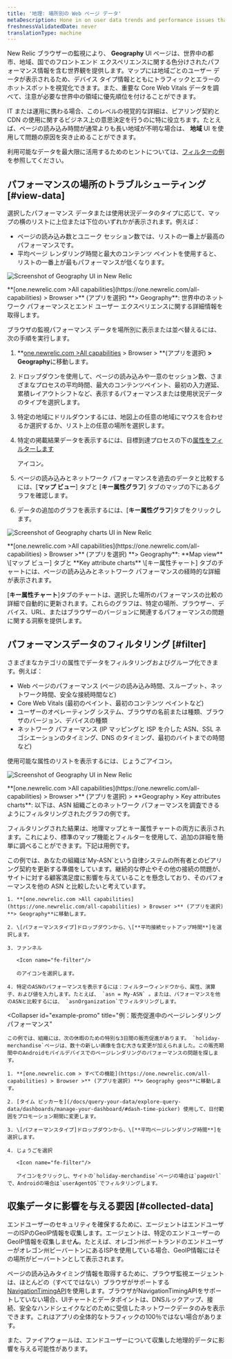 ```yaml
---
title: '地理: 場所別の Web ページ データ'
metaDescription: Hone in on user data trends and performance issues that are region-specific with our Geography UI.
freshnessValidatedDate: never
translationType: machine
---
```





New Relic ブラウザーの監視により、 **Geography** UI ページは、世界中の都市、地域、国でのフロントエンド エクスペリエンスに関する色分けされたパフォーマンス情報を含む世界観を提供します。マップには地域ごとのユーザー データが表示されるため、デバイス タイプ情報とともにトラフィックとエラーのホットスポットを視覚化できます。また、重要な Core Web Vitals データを調べて、注意が必要な世界中の領域に優先順位を付けることができます。

IT または運用に携わる場合、このレベルの視覚的な詳細は、ピアリング契約と CDN の使用に関するビジネス上の意思決定を行うのに特に役立ちます。たとえば、ページの読み込み時間が通常よりも長い地域が不明な場合は、 **地域** UI を使用して問題の原因を突き止めることができます。

利用可能なデータを最大限に活用するためのヒントについては、[フィルターの例](#filter)を参照してください。

## パフォーマンスの場所のトラブルシューティング [#view-data]

選択したパフォーマンス データまたは使用状況データのタイプに応じて、マップの横のリストに上位または下位のいずれかが表示されます。例えば：

* ページの読み込み数とユニーク セッション数では、リストの一番上が最高のパフォーマンスです。
* 平均ページ レンダリング時間と最大のコンテンツ ペイントを使用すると、リストの一番上が最もパフォーマンスが低くなります。

<img
  title="Geography UI"
  alt="Screenshot of Geography UI in New Relic"
  src={browserGeographySummary}
/>

<figcaption>
  **[one.newrelic.com >All capabilities](https://one.newrelic.com/all-capabilities) > Browser >** (アプリを選択) **> Geography**: 世界中のネットワーク パフォーマンスとエンド ユーザー エクスペリエンスに関する詳細情報を取得します。
</figcaption>

ブラウザの監視パフォーマンス データを場所別に表示または並べ替えるには、次の手順を実行します。

1. **[one.newrelic.com >All capabilities](https://one.newrelic.com/all-capabilities) > Browser > **(アプリを選択) **> Geography**に移動します。

2. ドロップダウンを使用して、ページの読み込みや一意のセッション数、さまざまなプロセスの平均時間、最大のコンテンツペイント、最初の入力遅延、累積レイアウトシフトなど、表示するパフォーマンスまたは使用状況データのタイプを選択します。

3. 特定の地域にドリルダウンするには、地図上の任意の地域にマウスを合わせるか選択するか、リスト上の任意の場所を選択します。

4. 特定の掲載結果データを表示するには、目標到達プロセスの下の[属性をフィルターします](#filter)

   <Icon name="fe-filter"/>

   アイコン。

5. ページの読み込みとネットワーク パフォーマンスを過去のデータと比較するには、\[**マップ ビュー**] タブと \[**キー属性グラフ**] タブのマップの下にあるグラフを確認します。

6. データの追加のグラフを表示するには、\[**キー属性グラフ**]タブをクリックします。

<img
  title="Geography UI charts"
  alt="Screenshot of Geography charts UI in New Relic"
  src={browserFilterableGraphs}
/>

<figcaption>
  **[one.newrelic.com >All capabilities](https://one.newrelic.com/all-capabilities) > Browser >** (アプリを選択) **> Geography**: **Map view** \[マップ ビュー] タブと **Key attribute charts** \[キー属性チャート] タブのチャートには、ページの読み込みとネットワーク パフォーマンスの経時的な詳細が表示されます。
</figcaption>

\[**キー属性チャート**]タブのチャートは、選択した場所のパフォーマンスの比較の詳細で自動的に更新されます。これらのグラフは、特定の場所、ブラウザー、デバイス、URL、またはブラウザーのバージョンに関連するパフォーマンスの問題に関する洞察を提供します。

## パフォーマンスデータのフィルタリング [#filter]

さまざまなカテゴリの属性でデータをフィルタリングおよびグループ化できます。例えば：

* Web ページのパフォーマンス (ページの読み込み時間、スループット、ネットワーク時間、安全な接続時間など)
* Core Web Vitals (最初のペイント、最初のコンテンツ ペイントなど)
* ユーザーのオペレーティング システム、ブラウザの名前または種類、ブラウザのバージョン、デバイスの種類
* ネットワーク パフォーマンス (IP マッピングと ISP を介した ASN、SSL ネゴシエーションのタイミング、DNS のタイミング、最初のバイトまでの時間など)

使用可能な属性のリストを表示するには、じょうご<Icon name="fe-filter"/>アイコン。

<img
  title="Geography UI"
  alt="Screenshot of Geography UI in New Relic"
  src={browserGeoKeyAttributes}
/>

<figcaption>
  **[one.newrelic.com >All capabilities](https://one.newrelic.com/all-capabilities) > Browser >** (アプリを選択) > **Geography > Key attributes charts**: 以下は、ASN 組織ごとのネットワーク パフォーマンスを調査できるようにフィルタリングされたグラフの例です。
</figcaption>

フィルタリングされた結果は、地理マップとキー属性チャートの両方に表示されます。これにより、標準のマップ機能とフィルターを使用して、追加の詳細を簡単に調べることができます。下記は用例です。

<CollapserGroup>
  <Collapser
    id="example-asn"
    title="例：ASNによる不十分なネットワークパフォーマンス"
  >
    この例では、あなたの組織は`My-ASN`という自律システムの所有者とのピアリング契約を更新する準備をしています。継続的な停止やその他の接続の問題が、サイトに対する顧客満足度に影響を与えていることを懸念しており、そのパフォーマンスを他の ASN と比較したいと考えています。

    1. **[one.newrelic.com >All capabilities](https://one.newrelic.com/all-capabilities) > Browser >** (アプリを選択) **> Geography**に移動します。

    2. \[パフォーマンスタイプ]ドロップダウンから、\[**平均接続セットアップ時間**]を選択します。

    3. ファンネル

       <Icon name="fe-filter"/>

       のアイコンを選択します。

    4. 特定のASNのパフォーマンスを表示するには：フィルターウィンドウから、属性、演算子、および値を入力します。たとえば、 `asn = My-ASN` 。または、パフォーマンスを他のASNと比較するには、 `asnOrganization`でフィルタリングします。
  </Collapser>

  <Collapser
    id="example-promo"
    title="例：販売促進中のページレンダリングパフォーマンス"
  >
    この例では、組織には、次の休暇のための特別な3日間の販売促進があります。 `holiday-merchandise`ページは、数十の新しい画像を含む大きな変更が加えられました。この販売期間中のAndroidモバイルデバイスでのページレンダリングのパフォーマンスの問題を探します。

    1. **[one.newrelic.com > すべての機能](https://one.newrelic.com/all-capabilities) > Browser >** (アプリを選択) **> Geography geos**に移動します。

    2. [タイム ピッカーを](/docs/query-your-data/explore-query-data/dashboards/manage-your-dashboard/#dash-time-picker) 使用して、日付範囲をプロモーション期間に変更します。

    3. \[パフォーマンスタイプ]ドロップダウンから、\[**平均ページレンダリング時間**]を選択します。

    4. じょうごを選択

       <Icon name="fe-filter"/>

       アイコンをクリックし、サイトの`holiday-merchandise`ページの場合は`pageUrl`で、Androidの場合は`userAgentOS`でフィルタリングします。
  </Collapser>
</CollapserGroup>

## 収集データに影響を与える要因 [#collected-data]

エンドユーザーのセキュリティを確保するために、エージェントはエンドユーザーのISPのGeoIP情報を収集します。エージェントは、特定のエンドユーザーのGeoIP情報を収集しませ**ん**。たとえば、オレゴン州ポートランドのエンドユーザーがオレゴン州ビーバートンにあるISPを使用している場合、GeoIP情報にはその場所がビーバートンとして表示されます。

ページの読み込みタイミング情報を取得するために、ブラウザ監視エージェントは、ほとんどの（すべてではない）ブラウザがサポートする[NavigationTimingAPI](/docs/browser/new-relic-browser/browser-agent-apis/navigation-timing-api)を使用します。ブラウザがNavigationTimingAPIをサポートしていない場合、UIチャートとデータポイントは、DNSルックアップ、接続、安全なハンドシェイクなどのために受信したネットワークデータのみを表示できます。これはアプリの全体的なトラフィックの100％ではない場合があります。

また、ファイアウォールは、エンドユーザーについて収集した地理的データに影響を与える可能性があります。